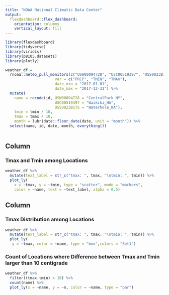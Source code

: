 ```yaml
---
title: "NOAA National Climatic Data Center"
output: 
  flexdashboard::flex_dashboard:
    orientation: columns
    vertical_layout: fill
---
```


```r
library(flexdashboard)
library(tidyverse)
library(viridis)
library(p8105.datasets)
library(plotly)
```


```r
weather_df = 
  rnoaa::meteo_pull_monitors(c("USW00094728", "USC00519397", "USS0023B17S"),
                      var = c("PRCP", "TMIN", "TMAX"), 
                      date_min = "2017-01-01",
                      date_max = "2017-12-31") %>%
  mutate(
    name = recode(id, USW00094728 = "CentralPark_NY", 
                      USC00519397 = "Waikiki_HA",
                      USS0023B17S = "Waterhole_WA"),
    tmin = tmin / 10,
    tmax = tmax / 10,
    month = lubridate::floor_date(date, unit = "month")) %>%
  select(name, id, date, month, everything())
 
```


Column {data-width=650}
-----------------------------------------------------------------------

### Tmax and Tmin among Locations

```r
weather_df %>%
  mutate(text_label = str_c("tmax: ", tmax, "\ntmin: ", tmin)) %>% 
  plot_ly(
    x = ~tmax, y = ~tmin, type = "scatter", mode = "markers",
    color = ~name, text = ~text_label, alpha = 0.5)
```

Column {data-width=350}
-----------------------------------------------------------------------

### Tmax Distribution among Locations

```r
weather_df %>%
  mutate(text_label = str_c("tmax: ", tmax, "\ntmin: ", tmin)) %>% 
  plot_ly(
   y = ~tmax, color = ~name, type = "box",colors = "Set1")
```

### Count of Locations where Difference between Tmax and Tmin larger than 10 centigrade

```r
weather_df %>% 
  filter((tmax-tmin) > 10) %>% 
  count(name) %>% 
  plot_ly(x = ~name, y = ~n, color = ~name, type = "bar")
```

